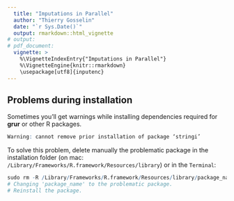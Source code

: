 ```yaml
---
  title: "Imputations in Parallel"
  author: "Thierry Gosselin"
  date: "`r Sys.Date()`"
  output: rmarkdown::html_vignette
# output: 
# pdf_document:
  vignette: >
    %\VignetteIndexEntry{"Imputations in Parallel"}
    %\VignetteEngine{knitr::rmarkdown}
    \usepackage[utf8]{inputenc}
---
```


## Problems during installation
  
Sometimes you'll get warnings while installing dependencies required for **grur** or other R packages.
```r
Warning: cannot remove prior installation of package ‘stringi’
```

To solve this problem, delete manually the problematic package in the installation folder (on mac: `/Library/Frameworks/R.framework/Resources/library`) or in the `Terminal`:
```r
sudo rm -R /Library/Frameworks/R.framework/Resources/library/package_name
# Changing 'package_name' to the problematic package.
# Reinstall the package.
```
